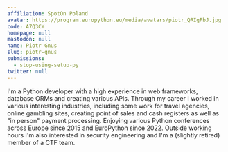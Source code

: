 ```yaml
---
affiliation: SpotOn Poland
avatar: https://program.europython.eu/media/avatars/piotr_QRIgPbJ.jpg
code: A7Q3CY
homepage: null
mastodon: null
name: Piotr Gnus
slug: piotr-gnus
submissions:
  - stop-using-setup-py
twitter: null
---
```


I'm a Python developer with a high experience in web frameworks, database ORMs
and creating various APIs. Through my career I worked in various interesting
industries, including some work for travel agencies, online gambling sites,
creating point of sales and cash registers as well as "in person" payment
processing. Enjoying various Python conferences across Europe since 2015 and
EuroPython since 2022. Outside working hours I'm also interested in security
engineering and I'm a (slightly retired) member of a CTF team.
